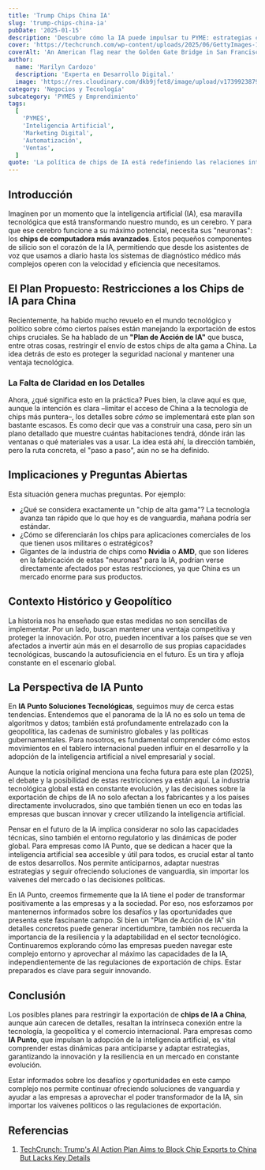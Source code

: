 ```yaml
---
title: 'Trump Chips China IA'
slug: 'trump-chips-china-ia'
pubDate: '2025-01-15'
description: 'Descubre cómo la IA puede impulsar tu PYME: estrategias concretas de marketing, automatización y datos para aumentar ventas.'
cover: 'https://techcrunch.com/wp-content/uploads/2025/06/GettyImages-1246479507.jpg?w=1024'
coverAlt: 'An American flag near the Golden Gate Bridge in San Francisco, California.'
author:
  name: 'Marilyn Cardozo'
  description: 'Experta en Desarrollo Digital.'
  image: 'https://res.cloudinary.com/dkb9jfet8/image/upload/v1739923879/marilyn_s2mi4a.png'
category: 'Negocios y Tecnología'
subcategory: 'PYMES y Emprendimiento'
tags:
  [
    'PYMES',
    'Inteligencia Artificial',
    'Marketing Digital',
    'Automatización',
    'Ventas',
  ]
quote: 'La política de chips de IA está redefiniendo las relaciones internacionales. — Pedro Zambrano'
---
```

<h2 id="introduccion">Introducción</h2>

Imaginen por un momento que la inteligencia artificial (IA), esa maravilla tecnológica que está transformando nuestro mundo, es un cerebro. Y para que ese cerebro funcione a su máximo potencial, necesita sus "neuronas": los <strong>chips de computadora más avanzados</strong>. Estos pequeños componentes de silicio son el corazón de la IA, permitiendo que desde los asistentes de voz que usamos a diario hasta los sistemas de diagnóstico médico más complejos operen con la velocidad y eficiencia que necesitamos.

<h2 id="el-plan-propuesto-restricciones-a-los-chips-de-ia-para-china">El Plan Propuesto: Restricciones a los Chips de IA para China</h2>

Recientemente, ha habido mucho revuelo en el mundo tecnológico y político sobre cómo ciertos países están manejando la exportación de estos chips cruciales. Se ha hablado de un <strong>"Plan de Acción de IA"</strong> que busca, entre otras cosas, restringir el envío de estos chips de alta gama a China. La idea detrás de esto es proteger la seguridad nacional y mantener una ventaja tecnológica.

<h3 id="la-falta-de-claridad-en-los-detalles">La Falta de Claridad en los Detalles</h3>

Ahora, ¿qué significa esto en la práctica? Pues bien, la clave aquí es que, aunque la intención es clara –limitar el acceso de China a la tecnología de chips más puntera–, los detalles sobre <em>cómo</em> se implementará este plan son bastante escasos. Es como decir que vas a construir una casa, pero sin un plano detallado que muestre cuántas habitaciones tendrá, dónde irán las ventanas o qué materiales vas a usar. La idea está ahí, la dirección también, pero la ruta concreta, el "paso a paso", aún no se ha definido.

<h2 id="implicaciones-y-preguntas-abiertas">Implicaciones y Preguntas Abiertas</h2>

Esta situación genera muchas preguntas. Por ejemplo:

*   ¿Qué se considera exactamente un "chip de alta gama"? La tecnología avanza tan rápido que lo que hoy es de vanguardia, mañana podría ser estándar.
*   ¿Cómo se diferenciarán los chips para aplicaciones comerciales de los que tienen usos militares o estratégicos?
*   Gigantes de la industria de chips como <strong>Nvidia</strong> o <strong>AMD</strong>, que son líderes en la fabricación de estas "neuronas" para la IA, podrían verse directamente afectados por estas restricciones, ya que China es un mercado enorme para sus productos.

<h2 id="contexto-historico-y-geopolitico">Contexto Histórico y Geopolítico</h2>

La historia nos ha enseñado que estas medidas no son sencillas de implementar. Por un lado, buscan mantener una ventaja competitiva y proteger la innovación. Por otro, pueden incentivar a los países que se ven afectados a invertir aún más en el desarrollo de sus propias capacidades tecnológicas, buscando la autosuficiencia en el futuro. Es un tira y afloja constante en el escenario global.

<h2 id="la-perspectiva-de-ia-punto">La Perspectiva de IA Punto</h2>

En <strong>IA Punto Soluciones Tecnológicas</strong>, seguimos muy de cerca estas tendencias. Entendemos que el panorama de la IA no es solo un tema de algoritmos y datos; también está profundamente entrelazado con la geopolítica, las cadenas de suministro globales y las políticas gubernamentales. Para nosotros, es fundamental comprender cómo estos movimientos en el tablero internacional pueden influir en el desarrollo y la adopción de la inteligencia artificial a nivel empresarial y social.

Aunque la noticia original menciona una fecha futura para este plan (2025), el debate y la posibilidad de estas restricciones ya están aquí. La industria tecnológica global está en constante evolución, y las decisiones sobre la exportación de chips de IA no solo afectan a los fabricantes y a los países directamente involucrados, sino que también tienen un eco en todas las empresas que buscan innovar y crecer utilizando la inteligencia artificial.

Pensar en el futuro de la IA implica considerar no solo las capacidades técnicas, sino también el entorno regulatorio y las dinámicas de poder global. Para empresas como IA Punto, que se dedican a hacer que la inteligencia artificial sea accesible y útil para todos, es crucial estar al tanto de estos desarrollos. Nos permite anticiparnos, adaptar nuestras estrategias y seguir ofreciendo soluciones de vanguardia, sin importar los vaivenes del mercado o las decisiones políticas.

En IA Punto, creemos firmemente que la IA tiene el poder de transformar positivamente a las empresas y a la sociedad. Por eso, nos esforzamos por mantenernos informados sobre los desafíos y las oportunidades que presenta este fascinante campo. Si bien un "Plan de Acción de IA" sin detalles concretos puede generar incertidumbre, también nos recuerda la importancia de la resiliencia y la adaptabilidad en el sector tecnológico. Continuaremos explorando cómo las empresas pueden navegar este complejo entorno y aprovechar al máximo las capacidades de la IA, independientemente de las regulaciones de exportación de chips. Estar preparados es clave para seguir innovando.

<h2 id="conclusion">Conclusión</h2>

Los posibles planes para restringir la exportación de <strong>chips de IA a China</strong>, aunque aún carecen de detalles, resaltan la intrínseca conexión entre la tecnología, la geopolítica y el comercio internacional. Para empresas como <strong>IA Punto</strong>, que impulsan la adopción de la inteligencia artificial, es vital comprender estas dinámicas para anticiparse y adaptar estrategias, garantizando la innovación y la resiliencia en un mercado en constante evolución.

Estar informados sobre los desafíos y oportunidades en este campo complejo nos permite continuar ofreciendo soluciones de vanguardia y ayudar a las empresas a aprovechar el poder transformador de la IA, sin importar los vaivenes políticos o las regulaciones de exportación.

<h2 id="referencias">Referencias</h2>

<ol>
    <li><a href="https://techcrunch.com/2025/07/23/trumps-ai-action-plan-aims-to-block-chip-exports-to-china-but-lacks-key-details/" target="_blank" rel="noopener noreferrer">TechCrunch: Trump's AI Action Plan Aims to Block Chip Exports to China But Lacks Key Details</a></li>
</ol>

